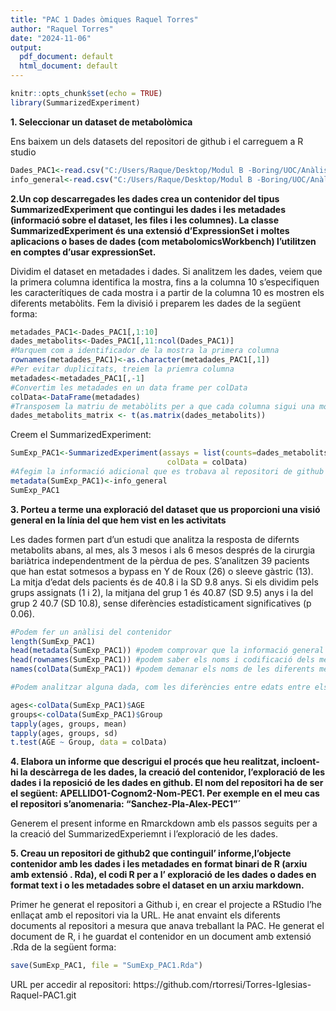 ```yaml
---
title: "PAC 1 Dades òmiques Raquel Torres"
author: "Raquel Torres"
date: "2024-11-06"
output:
  pdf_document: default
  html_document: default
---
```


```r
knitr::opts_chunk$set(echo = TRUE)
library(SummarizedExperiment)
```

**1. Seleccionar un dataset de metabolòmica**


Ens baixem un dels datasets del repositori de github i el carreguem a R studio

```r
Dades_PAC1<-read.csv("C:/Users/Raque/Desktop/Modul B -Boring/UOC/Anàlisi Dades Òmiques/DataValues_S013.csv")
info_general<-read.csv("C:/Users/Raque/Desktop/Modul B -Boring/UOC/Anàlisi Dades Òmiques/DataInfo_S013.csv")
```

**2.Un cop descarregades les dades crea un contenidor del tipus SummarizedExperiment que contingui les dades i les metadades (informació sobre el dataset, les files i les columnes). La classe SummarizedExperiment és una extensió d'ExpressionSet i moltes aplicacions o bases de dades (com metabolomicsWorkbench) l'utilitzen en comptes d'usar expressionSet.**


Dividim el dataset en metadades i dades. Si analitzem les dades, veiem que la primera columna identifica la mostra, fins a la columna 10 s'especifiquen les caracterítiques de cada mostra i a partir de la columna 10 es mostren els diferents metabòlits. Fem la divisió i preparem les dades de la següent forma: 

```r
metadades_PAC1<-Dades_PAC1[,1:10]
dades_metabolits<-Dades_PAC1[,11:ncol(Dades_PAC1)]
#Marquem com a identificador de la mostra la primera columna
rownames(metadades_PAC1)<-as.character(metadades_PAC1[,1])
#Per evitar duplicitats, treiem la priemra columna
metadades<-metadades_PAC1[,-1]
#Convertim les metadades en un data frame per colData
colData<-DataFrame(metadades)
#Transposem la matriu de metabòlits per a que cada columna sigui una mostra
dades_metabolits_matrix <- t(as.matrix(dades_metabolits))

```

Creem el SummarizedExperiment:

```r
SumExp_PAC1<-SummarizedExperiment(assays = list(counts=dades_metabolits_matrix),
                                   colData = colData)
#Afegim la informació adicional que es trobava al repositori de github
metadata(SumExp_PAC1)<-info_general
SumExp_PAC1
```


**3. Porteu a terme una exploració del dataset que us proporcioni una visió general en la línia del que hem vist en les activitats**

Les dades formen part d'un estudi que analitza la resposta de difernts metabolits abans, al mes, als 3 mesos i als 6 mesos després de la cirurgia bariàtrica independentment de la pèrdua de pes. S'analitzen 39 pacients que han estat sotmesos a bypass en Y de Roux (26) o sleeve gàstric (13). La mitja d'edat dels pacients és de 40.8 i la SD 9.8 anys. Si els dividim pels grups assignats (1 i 2), la mitjana del grup 1 és 40.87 (SD 9.5) anys i la del grup 2 40.7 (SD 10.8), sense diferències estadísticament significatives (p 0.06). 

```r
#Podem fer un anàlisi del contenidor 
length(SumExp_PAC1)
head(metadata(SumExp_PAC1)) #podem comprovar que la informació general s'hagi guardat correctament i quines dades ens aporta
head(rownames(SumExp_PAC1)) #podem saber els noms i codificació dels metabòlits analitzats
names(colData(SumExp_PAC1)) #podem demanar els noms de les diferents metadades recollides

#Podem analitzar alguna dada, com les diferències entre edats entre els diferents grups. 

ages<-colData(SumExp_PAC1)$AGE
groups<-colData(SumExp_PAC1)$Group
tapply(ages, groups, mean)
tapply(ages, groups, sd)
t.test(AGE ~ Group, data = colData)
```

**4. Elabora un informe que descrigui el procés que heu realitzat, incloent-hi la descàrrega de les dades, la creació del contenidor, l'exploració de les dades i la reposició de les dades en github. El nom del repositori ha de ser el següent: APELLIDO1-Cognom2-Nom-PEC1. Per exemple en el meu cas el repositori s'anomenaria: "Sanchez-Pla-Alex-PEC1"´**

Generem el present informe en Rmarckdown amb els passos seguits per a la creació del SummarizedExperiemnt i l'exploració de les dades.

**5. Creau un repositori de github2 que continguil' informe,l'objecte contenidor amb les dades i les metadades en format binari de R (arxiu amb extensió . Rda), el codi R per a l' exploració de les dades o dades en format text i o les metadades sobre el dataset en un arxiu markdown.**

Primer he generat el repositori a Github i, en crear el projecte a RStudio l'he enllaçat amb el repositori via la URL. He anat envaint els diferents documents al repositori a mesura que anava treballant la PAC. He generat el document de R, i he guardat el contenidor en un document amb extensió .Rda de la següent forma: 

```r
save(SumExp_PAC1, file = "SumExp_PAC1.Rda")
```


URL per accedir al repositori: 
https://github.com/rtorresi/Torres-Iglesias-Raquel-PAC1.git
